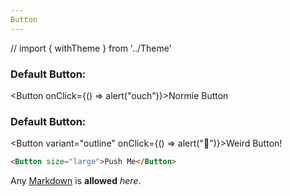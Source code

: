 ```yaml
---
Button
---
```

// import { withTheme } from '../Theme'

### Default Button:
<Button  onClick={() => alert("ouch")}>Normie Button</Button>

### Default Button:
<Button variant="outline" onClick={() => alert("🤔")}>Weird Button!</Button>




```html
<Button size="large">Push Me</Button>
```

Any [Markdown](http://daringfireball.net/projects/markdown/) is **allowed** _here_.
